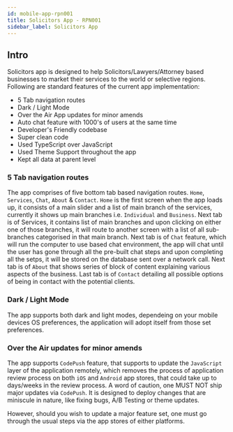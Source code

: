 ```yaml
---
id: mobile-app-rpn001
title: Solicitors App - RPN001
sidebar_label: Solicitors App
---
```


## Intro
Solicitors app is designed to help Solicitors/Lawyers/Attorney based businesses to market their services to the world or selective regions.
Following are standard features of the current app implementation:

- 5 Tab navigation routes
- Dark / Light Mode
- Over the Air App updates for minor amends
- Auto chat feature with 1000's of users at the same time
- Developer's Friendly codebase
- Super clean code
- Used TypeScript over JavaScript
- Used Theme Support throughout the app
- Kept all data at parent level

### 5 Tab navigation routes
The app comprises of five bottom tab based navigation routes. `Home`, `Services`, `Chat`, `About` & `Contact`. `Home` is the first screen when
the app loads up, it consists of a main slider and a list of main branch of the services, currently it shows up main branches i.e.
`Individual` and `Business`. Next tab is of Services, it contains list of main branches and upon clicking on either one of those branches,
it will route to another screen with a list of all sub-branches categorised in that main branch. Next tab is of `Chat` feature, which will
run the computer to use based chat environment, the app will chat until the user has gone through all the pre-built chat steps and upon
completing all the setps, it will be stored on the database sent over a network call. Next tab is of `About` that shows series of block of
content explaining various aspects of the business. Last tab is of `Contact` detailing all possible options of being in contact with the
potential clients.

### Dark / Light Mode
The app supports both dark and light modes, dependeing on your mobile devices OS preferences, the application will adopt itself from those
set preferences.

### Over the Air updates for minor amends
The app supports `CodePush` feature, that supports to update the `JavaScript` layer of the application remotely, which removes the process
of application review process on both `iOS` and `Android` app stores, that could take up to days/weeks in the review process.
A word of caution, one MUST NOT ship major updates via `CodePush`. It is designed to deploy changes that are miniscule in nature, like
fixing bugs, A/B Testing or theme updates.

However, should you wish to update a major feature set, one must go through the usual steps via the app stores of either platforms.